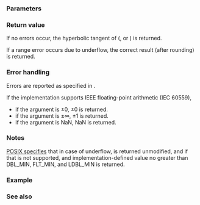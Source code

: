 {{cpp/title|tanh|tanhf|tanhl}}
{{cpp/numeric/math/navbar}}
{{cpp/numeric/math/declarations
|family=tanh
|param1=num
|constexpr_since=26
|desc=Computes the hyperbolic tangent of {{c|num}}.
}}

===Parameters===
{{par begin}}
{{par|num|floating-point or integer value}}
{{par end}}

===Return value===
If no errors occur, the hyperbolic tangent of {{c|num}} ({{math|tanh(num)}}, or {{math|{{mfrac|e{{su|p=num}}-e{{su|p=-num}}|e{{su|p=num}}+e{{su|p=-num}}}}}}) is returned.

If a range error occurs due to underflow, the correct result (after rounding) is returned.

===Error handling===
Errors are reported as specified in {{lc|math_errhandling}}.

If the implementation supports IEEE floating-point arithmetic (IEC 60559),
* if the argument is ±0, ±0 is returned.
* if the argument is ±∞, ±1 is returned.
* if the argument is NaN, NaN is returned.

===Notes===
[https://pubs.opengroup.org/onlinepubs/9699919799/functions/tanh.html POSIX specifies] that in case of underflow, {{c|num}} is returned unmodified, and if that is not supported, and implementation-defined value no greater than DBL_MIN, FLT_MIN, and LDBL_MIN is returned.

{{cpp/numeric/math/additional integer overload note|tanh}}

===Example===
{{example
|code=
#include &lt;cmath&gt;
#include &lt;iostream&gt;
#include &lt;random&gt;

double get_random_between(double min, double max)
{
    std::random_device rd;
    std::mt19937 gen(rd());
    return std::uniform_real_distribution&lt;&gt;(min, max)(gen);
}

int main()
{
    const double x = get_random_between(-1.0, 1.0);

    std::cout &lt;&lt; std::showpos
              &lt;&lt; "tanh(+1) = " &lt;&lt; std::tanh(+1) &lt;&lt; '\n'
              &lt;&lt; "tanh(-1) = " &lt;&lt; std::tanh(-1) &lt;&lt; '\n'
              &lt;&lt; "tanh(x)*sinh(2*x)-cosh(2*x) = "
              &lt;&lt; std::tanh(x) * std::sinh(2 * x) - std::cosh(2 * x) &lt;&lt; '\n'
              // special values:
              &lt;&lt; "tanh(+0) = " &lt;&lt; std::tanh(+0.0) &lt;&lt; '\n'
              &lt;&lt; "tanh(-0) = " &lt;&lt; std::tanh(-0.0) &lt;&lt; '\n';
}
|output=
tanh(+1) = +0.761594
tanh(-1) = -0.761594
tanh(x)*sinh(2*x)-cosh(2*x) = -1
tanh(+0) = +0
tanh(-0) = -0
}}

===See also===
{{dsc begin}}
{{dsc inc|cpp/numeric/math/dsc sinh}}
{{dsc inc|cpp/numeric/math/dsc cosh}}
{{dsc inc|cpp/numeric/math/dsc atanh}}
{{dsc inc|cpp/numeric/complex/dsc tanh}}
{{dsc inc|cpp/numeric/valarray/dsc tanh}}
{{dsc see c|c/numeric/math/tanh}}
{{dsc end}}

{{langlinks|de|es|fr|it|ja|pl|pt|ru|zh}}